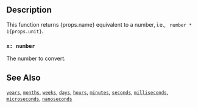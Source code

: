 ## Description

<span>
This function returns {props.name} equivalent to a number, i.e.,
<code> number * 1{props.unit}</code>.
</span>

### `x: number`

The number to convert.

## See Also

[`years`](years),
[`months`](months),
[`weeks`](weeks),
[`days`](days),
[`hours`](hours),
[`minutes`](minutes),
[`seconds`](seconds),
[`milliseconds`](milliseconds),
[`microseconds`](microseconds),
[`nanoseconds`](nanoseconds)
